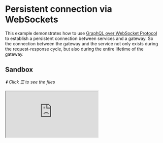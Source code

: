 # Persistent connection via WebSockets

This example demonstrates how to use
[GraphQL over WebSocket Protocol](https://github.com/enisdenjo/graphql-ws/blob/master/PROTOCOL.md)
to establish a persistent connection between services and a gateway. So the connection between the
gateway and the service not only exists during the request-response cycle, but also during the
entire lifetime of the gateway.

## Sandbox

_⬇️ Click ☰ to see the files_

<iframe
  src="https://codesandbox.io/embed/github/ardatan/schema-stitching/tree/master/examples/persistent-connection?codemirror=1&fontsize=14&initialpath=/graphql&theme=dark"
  className="mt-6 w-full h-[500px] rounded-md"
  title="persistent-connection"
  allow="geolocation; microphone; camera; midi; vr; accelerometer; gyroscope; payment; ambient-light-sensor; encrypted-media; usb"
  sandbox="allow-forms allow-modals allow-popups allow-presentation allow-same-origin allow-scripts"
/>

> You can also see the project on GitHub
> [here](https://github.com/ardatan/schema-stitching/tree/master/examples/persistent-connection).

## Summary

When you start the gateway, it starts WebSockets connections for each service through WebSockets
executor;

```ts
const productsExec = buildGraphQLWSExecutor({
  url: 'ws://localhost:4001/graphql',
  lazy: true,
  lazyCloseTimeout: 10_000,
  onClient
})
```

And after that it keeps that open for the next 10 seconds defined with `lazyCloseTimeout`. You can
keep them open forever by removing that parameter and setting `lazy` to `false` but we prefer to
allow the upstream services rest if the gateway is not busy in a certain time.

The main point is to avoid the overhead of establishing a new connection for each request. This
shows WebSockets protocol is not only useful for subscriptions but also for regular queries and
mutations if you have a high traffic in your gateway.

